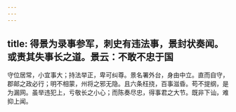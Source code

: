 ```yaml
---
---
---
```

title: 得景为录事参军，刺史有违法事，景封状奏闻。或责其失事长之道。景云：不敢不忠于国
---



守位居常，小宜事大；持法举正，卑可纠尊。景名署外台，身由中立。直而自守，郡邮之政必行；明不相蒙，州将之邪无隐。且六条枉挠，百事滋昏。苟不提纲，是为漏网。虽举违犯上，亏敬长之小心；而陈奏尽忠，得事君之大节。既非下讪，难抑上闻。